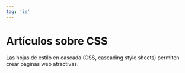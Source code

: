 ```yaml
---
tag: 'is'
---
```


# Artículos sobre CSS

Las hojas de estilo en cascada (CSS, cascading style sheets) permiten crear páginas web atractivas.